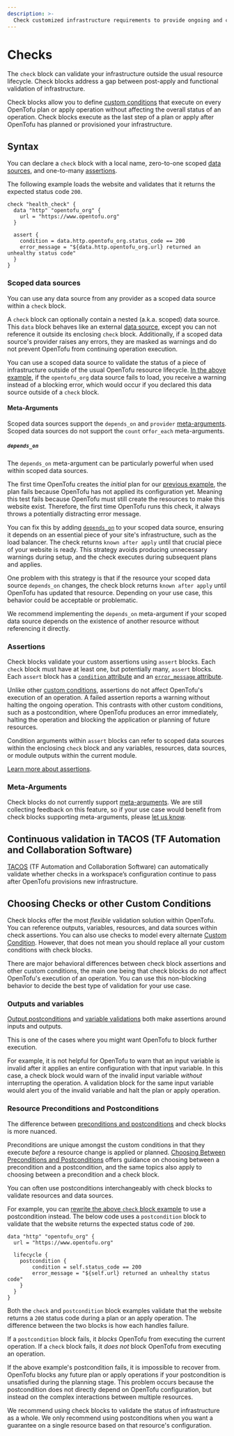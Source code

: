 ```yaml
---
description: >-
  Check customized infrastructure requirements to provide ongoing and continuous verification.
---
```


# Checks

The `check` block can validate your infrastructure outside the usual resource lifecycle. Check blocks address a gap between post-apply and functional validation of infrastructure.

Check blocks allow you to define [custom conditions](../../language/expressions/custom-conditions.mdx) that execute on every OpenTofu plan or apply operation without affecting the overall status of an operation. Check blocks execute as the last step of a plan or apply after OpenTofu has planned or provisioned your infrastructure.

## Syntax

You can declare a `check` block with a local name, zero-to-one scoped [data sources](#scoped-data-sources), and one-to-many [assertions](#assertions).

The following example loads the website and validates that it returns the expected status code `200`.

```hcl
check "health_check" {
  data "http" "opentofu_org" {
    url = "https://www.opentofu.org"
  }

  assert {
    condition = data.http.opentofu_org.status_code == 200
    error_message = "${data.http.opentofu_org.url} returned an unhealthy status code"
  }
}
```

### Scoped data sources

You can use any data source from any provider as a scoped data source within a `check` block.

A `check` block can optionally contain a nested (a.k.a. scoped) data source. This `data` block behaves like an external [data source](../../language/data-sources/index.mdx), except you can not reference it outside its enclosing `check` block. Additionally, if a scoped data source's provider raises any errors, they are masked as warnings and do not prevent OpenTofu from continuing operation execution.

You can use a scoped data source to validate the status of a piece of infrastructure outside of the usual OpenTofu resource lifecycle. [In the above example](#syntax), if the `opentofu_org` data source fails to load, you receive a warning instead of a blocking error, which would occur if you declared this data source outside of a `check` block.

#### Meta-Arguments

Scoped data sources support the `depends_on` and `provider` [meta-arguments](../../language/resources/syntax.mdx#meta-arguments). Scoped data sources do not support the `count` or`for_each` meta-arguments.

##### `depends_on`

The `depends_on` meta-argument can be particularly powerful when used within scoped data sources.

The first time OpenTofu creates the _initial_ plan for our [previous example](#syntax), the plan fails because OpenTofu has not applied its configuration yet. Meaning this test fails because OpenTofu must still create the resources to make this website exist. Therefore, the first time OpenTofu runs this check, it always throws a potentially distracting error message.

You can fix this by adding [`depends_on`](../../language/meta-arguments/depends_on.mdx) to your scoped data source, ensuring it depends on an essential piece of your site's infrastructure, such as the load balancer. The check returns  `known after apply` until that crucial piece of your website is ready. This strategy avoids producing unnecessary warnings during setup, and the check executes during subsequent plans and applies.

One problem with this strategy is that if the resource your scoped data source `depends_on` changes, the check block returns `known after apply` until OpenTofu has updated that resource. Depending on your use case, this behavior could be acceptable or problematic.

We recommend implementing the `depends_on` meta-argument if your scoped data source depends on the existence of another resource without referencing it directly.

### Assertions

Check blocks validate your custom assertions using `assert` blocks. Each `check` block must have at least one, but potentially many, `assert` blocks. Each `assert` block has a [`condition` attribute](../../language/expressions/custom-conditions.mdx#condition-expressions) and an [`error_message` attribute](../../language/expressions/custom-conditions.mdx#error-messages).

Unlike other [custom conditions](../../language/expressions/custom-conditions.mdx), assertions do not affect OpenTofu's execution of an operation. A failed assertion reports a warning without halting the ongoing operation. This contrasts with other custom conditions, such as a postcondition, where OpenTofu produces an error immediately, halting the operation and blocking the application or planning of future resources.

Condition arguments within `assert` blocks can refer to scoped data sources within the enclosing `check` block and any variables, resources, data sources, or module outputs within the current module.

[Learn more about assertions](../../language/expressions/custom-conditions.mdx#checks-with-assertions).

### Meta-Arguments

Check blocks do not currently support [meta-arguments](../../language/resources/syntax.mdx#meta-arguments). We are still collecting feedback on this feature, so if your use case would benefit from check blocks supporting meta-arguments, please [let us know](https://github.com/opentofu/opentofu/issues/new/choose).

## Continuous validation in TACOS (TF Automation and Collaboration Software)

[TACOS](../../intro/tacos.mdx) (TF Automation and Collaboration Software) can automatically validate whether checks in a workspace’s configuration continue to pass after OpenTofu provisions new infrastructure.

## Choosing Checks or other Custom Conditions

Check blocks offer the most _flexible_ validation solution within OpenTofu. You can reference outputs, variables, resources, and data sources within check assertions. You can also use checks to model every alternate [Custom Condition](../../language/expressions/custom-conditions.mdx). However, that does not mean you should replace all your custom conditions with check blocks.

There are major behavioral differences between check block assertions and other custom conditions, the main one being that check blocks do _not_ affect OpenTofu's execution of an operation. You can use this non-blocking behavior to decide the best type of validation for your use case.

### Outputs and variables

[Output postconditions](../../language/expressions/custom-conditions.mdx#outputs) and [variable validations](../../language/expressions/custom-conditions.mdx#input-variable-validation) both make assertions around inputs and outputs.

This is one of the cases where you might want OpenTofu to block further execution.

For example, it is not helpful for OpenTofu to warn that an input variable is invalid after it applies an entire configuration with that input variable. In this case, a check block would warn of the invalid input variable _without_ interrupting the operation. A validation block for the same input variable would alert you of the invalid variable and halt the plan or apply operation.

### Resource Preconditions and Postconditions

The difference between [preconditions and postconditions](../../language/expressions/custom-conditions.mdx#preconditions-and-postconditions) and check blocks is more nuanced.

Preconditions are unique amongst the custom conditions in that they execute _before_ a resource change is applied or planned. [Choosing Between Preconditions and Postconditions](../../language/expressions/custom-conditions.mdx#choosing-between-preconditions-and-postconditions) offers guidance on choosing between a precondition and a postcondition, and the same topics also apply to choosing between a precondition and a check block.

You can often use postconditions interchangeably with check blocks to validate resources and data sources.

For example, you can [rewrite the above `check` block example](#syntax) to use a postcondition instead. The below code uses a `postcondition` block to validate that the website returns the expected status code of `200`.

```hcl
data "http" "opentofu_org" {
  url = "https://www.opentofu.org"

  lifecycle {
    postcondition {
        condition = self.status_code == 200
        error_message = "${self.url} returned an unhealthy status code"
    }
  }
}
```

Both the `check` and `postcondition` block examples validate that the website returns a `200` status code during a plan or an apply operation. The difference between the two blocks is how each handles failure.

If a `postcondition` block fails, it _blocks_ OpenTofu from executing the current operation. If a `check` block fails, it _does not_ block OpenTofu from executing an operation.

If the above example's postcondition fails, it is impossible to recover from. OpenTofu blocks any future plan or apply operations if your postcondition is unsatisfied during the planning stage. This problem occurs because the postcondition does not directly depend on OpenTofu configuration, but instead on the complex interactions between multiple resources.

We recommend using check blocks to validate the status of infrastructure as a whole. We only recommend using postconditions when you want a guarantee on a single resource based on that resource's configuration.
